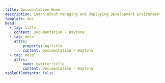 ```yaml
---
title: Documentation Home
description: Learn about managing and deploying Development Environments with Daytona.
template: doc
head:
  - tag: title
    content: Documentation · Daytona
  - tag: meta
    attrs:
        property: og:title
        content: Documentation · Daytona
  - tag: meta
    attrs:
        name: twitter:title
        content: Documentation · Daytona
tableOfContents: false
---
```



<DocumentList title="Start Here">
  <DocumentListItem
    title="What is Daytona?"
    subtitle="Understand what Development Environment Management (DEM) is, and how Daytona can help."
    href="/explanation/what-is-daytona"
    expanded
  />
  <DocumentListItem
    title="Install Daytona"
    subtitle="Install Daytona on Linux, macOS, or Windows."
    href="/installation/installation"
  />
  <DocumentListItem
    title="Create your first Dev Environment"
    subtitle="Once you have Daytona installed, create your first Dev Environment."
    href="/usage/dev-environments#create-a-dev-environment"
  />
</DocumentList>

<DocumentList title="Configure">
  <DocumentListItem
    title="Add a Git Provider"
    subtitle="Create Dev Environments from repositories hosted across GitHub, GitLab, Bitbucket, and others."
    href="/configuration/git-providers#adding-a-git-provider"
  />
  <DocumentListItem
    title="Add a remote Docker target"
    subtitle="Deploy your Dev Environments on a remote host using Docker."
    href="/configuration/targets#adding-a-docker-target"
  />
  <DocumentListItem
    title="Set your default IDE"
    subtitle="Automatically open your Dev Environments in Visual Studio Code and a selection of JetBrains IDEs."
    href="/usage/dev-environments#setting-the-default-ide"
  />
</DocumentList>

<DocumentList title="Dive Deeper">
  <DocumentListItem
    title="Command-Line Reference"
    subtitle="Learn about all of Daytona's commands and how you can leverage them to increase productivity."
    href="/reference/cli"
  />
  <DocumentListItem
    title="Daytona Server"
    subtitle="Learn about the Daytona Server and how to manually configure it."
    href="/reference/server"
  />
  <DocumentListItem
    title="Upgrade Notes"
    subtitle="If you're upgrading from an older version of Daytona, inform yourself of potential pitfalls."
    href="/reference/upgrade-notes"
  />
</DocumentList>